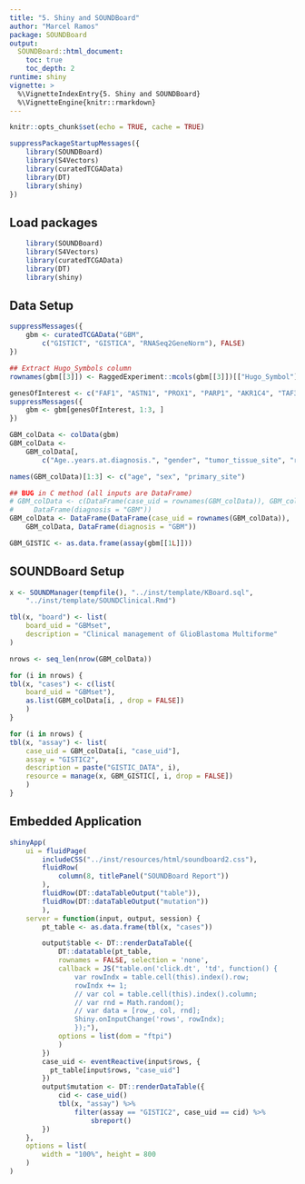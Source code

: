 ```yaml
---
title: "5. Shiny and SOUNDBoard"
author: "Marcel Ramos"
package: SOUNDBoard
output:
  SOUNDBoard::html_document:
    toc: true
    toc_depth: 2
runtime: shiny
vignette: >
  %\VignetteIndexEntry{5. Shiny and SOUNDBoard}
  %\VignetteEngine{knitr::rmarkdown}
---
```


```r
knitr::opts_chunk$set(echo = TRUE, cache = TRUE)
```

```r
suppressPackageStartupMessages({
    library(SOUNDBoard)
    library(S4Vectors)
    library(curatedTCGAData)
    library(DT)
    library(shiny)
})
```

## Load packages

```r
    library(SOUNDBoard)
    library(S4Vectors)
    library(curatedTCGAData)
    library(DT)
    library(shiny)
```


## Data Setup

```r
suppressMessages({
    gbm <- curatedTCGAData("GBM",
        c("GISTICT", "GISTICA", "RNASeq2GeneNorm"), FALSE)
})

## Extract Hugo_Symbols column
rownames(gbm[[3]]) <- RaggedExperiment::mcols(gbm[[3]])[["Hugo_Symbol"]]

genesOfInterest <- c("FAF1", "ASTN1", "PROX1", "PARP1", "AKR1C4", "TAF3")
suppressMessages({
    gbm <- gbm[genesOfInterest, 1:3, ]
})

GBM_colData <- colData(gbm)
GBM_colData <-
    GBM_colData[,
        c("Age..years.at.diagnosis.", "gender", "tumor_tissue_site", "race")]

names(GBM_colData)[1:3] <- c("age", "sex", "primary_site")

## BUG in C method (all inputs are DataFrame)
# GBM_colData <- c(DataFrame(case_uid = rownames(GBM_colData)), GBM_colData,
#     DataFrame(diagnosis = "GBM"))
GBM_colData <- DataFrame(DataFrame(case_uid = rownames(GBM_colData)),
    GBM_colData, DataFrame(diagnosis = "GBM"))

GBM_GISTIC <- as.data.frame(assay(gbm[[1L]]))
```

## SOUNDBoard Setup

```r
x <- SOUNDManager(tempfile(), "../inst/template/KBoard.sql",
    "../inst/template/SOUNDClinical.Rmd")

tbl(x, "board") <- list(
    board_uid = "GBMset",
    description = "Clinical management of GlioBlastoma Multiforme"
)

nrows <- seq_len(nrow(GBM_colData))

for (i in nrows) {
tbl(x, "cases") <- c(list(
    board_uid = "GBMset"),
    as.list(GBM_colData[i, , drop = FALSE])
    )
}

for (i in nrows) {
tbl(x, "assay") <- list(
    case_uid = GBM_colData[i, "case_uid"],
    assay = "GISTIC2",
    description = paste("GISTIC_DATA", i),
    resource = manage(x, GBM_GISTIC[, i, drop = FALSE])
    )
}
```

## Embedded Application

```r
shinyApp(
    ui = fluidPage(
        includeCSS("../inst/resources/html/soundboard2.css"),
        fluidRow(
            column(8, titlePanel("SOUNDBoard Report"))
        ),
        fluidRow(DT::dataTableOutput("table")),
        fluidRow(DT::dataTableOutput("mutation"))
        ),
    server = function(input, output, session) {
        pt_table <- as.data.frame(tbl(x, "cases"))

        output$table <- DT::renderDataTable({
            DT::datatable(pt_table,
            rownames = FALSE, selection = 'none',
            callback = JS("table.on('click.dt', 'td', function() {
                var rowIndx = table.cell(this).index().row;
                rowIndx += 1;
                // var col = table.cell(this).index().column;
                // var rnd = Math.random();
                // var data = [row_, col, rnd];
                Shiny.onInputChange('rows', rowIndx);
                });"),
            options = list(dom = "ftpi")
            )
        })
        case_uid <- eventReactive(input$rows, {
          pt_table[input$rows, "case_uid"]
        })
        output$mutation <- DT::renderDataTable({
            cid <- case_uid()
            tbl(x, "assay") %>%
                filter(assay == "GISTIC2", case_uid == cid) %>%
                    sbreport()
        })
    },
    options = list(
        width = "100%", height = 800
    )
)
```
